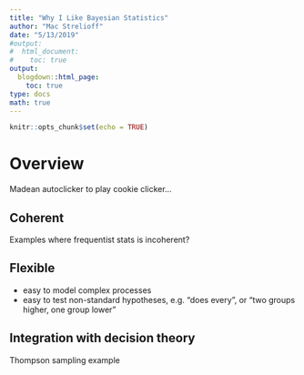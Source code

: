 ```yaml
---
title: "Why I Like Bayesian Statistics"
author: "Mac Strelioff"
date: "5/13/2019"
#output: 
#  html_document:
#    toc: true
output:
  blogdown::html_page:
    toc: true
type: docs
math: true
---
```


```r
knitr::opts_chunk$set(echo = TRUE)
```

# Overview

Madean autoclicker to play cookie clicker... 




## Coherent

Examples where frequentist stats is incoherent?

## Flexible

- easy to model complex processes
- easy to test non-standard hypotheses, e.g. "does every", or "two groups higher, one group lower"

## Integration with decision theory

Thompson sampling example








